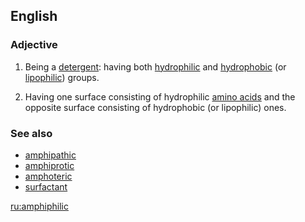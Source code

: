 ==English==

===Adjective===
{{en-adj}}

# {{context|chemistry|of a [[molecule]]|lang=en}} Being a [[detergent]]: having both [[hydrophilic]] and [[hydrophobic]] (or [[lipophilic]]) groups.
# {{context|biochemistry|of a [[protein]]|especially an [[alpha helix]]|lang=en}} Having one surface consisting of hydrophilic [[amino acids]] and the opposite surface consisting of hydrophobic (or lipophilic) ones.

===See also===
* [[amphipathic]]
* [[amphiprotic]]
* [[amphoteric]]
* [[surfactant]]

[[ru:amphiphilic]]